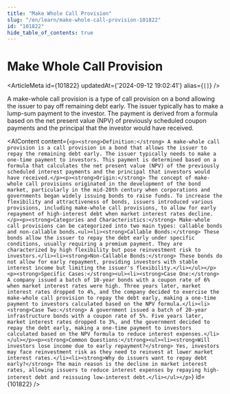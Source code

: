```yaml
---
title: "Make Whole Call Provision"
slug: "/en/learn/make-whole-call-provision-101822"
id: "101822"
hide_table_of_contents: true
---
```



# Make Whole Call Provision

<ArticleMeta id={101822} updatedAt={'2024-09-12 19:02:41'} alias={`[]`} />
<div className='border-solid border-b border-t-0 my-4 border-[var(--ifm-color-gray-300)]' />

A make-whole call provision is a type of call provision on a bond allowing the issuer to pay off remaining debt early. The issuer typically has to make a lump-sum payment to the investor. The payment is derived from a formula based on the net present value (NPV) of previously scheduled coupon payments and the principal that the investor would have received.

<AIContent content={`<p><strong>Definition:</strong> A make-whole call provision is a call provision in a bond that allows the issuer to repay the remaining debt early. The issuer typically needs to make a one-time payment to investors. This payment is determined based on a formula that calculates the net present value (NPV) of the previously scheduled interest payments and the principal that investors would have received.</p><p><strong>Origin:</strong> The concept of make-whole call provisions originated in the development of the bond market, particularly in the mid-20th century when corporations and governments began widely issuing bonds to raise funds. To increase the flexibility and attractiveness of bonds, issuers introduced various provisions, including make-whole call provisions, to allow for early repayment of high-interest debt when market interest rates decline.</p><p><strong>Categories and Characteristics:</strong> Make-whole call provisions can be categorized into two main types: callable bonds and non-callable bonds.<ul><li><strong>Callable Bonds:</strong> These bonds allow the issuer to repay the debt early under specific conditions, usually requiring a premium payment. They are characterized by high flexibility but pose reinvestment risk to investors.</li><li><strong>Non-Callable Bonds:</strong> These bonds do not allow for early repayment, providing investors with stable interest income but limiting the issuer's flexibility.</li></ul></p><p><strong>Specific Cases:</strong><ul><li><strong>Case One:</strong> A company issued a batch of 10-year bonds with a coupon rate of 6% when market interest rates were high. Three years later, market interest rates dropped to 4%, and the company decided to exercise the make-whole call provision to repay the debt early, making a one-time payment to investors calculated based on the NPV formula.</li><li><strong>Case Two:</strong> A government issued a batch of 20-year infrastructure bonds with a coupon rate of 5%. Five years later, market interest rates dropped to 3%, and the government decided to repay the debt early, making a one-time payment to investors calculated based on the NPV formula to reduce interest expenses.</li></ul></p><p><strong>Common Questions:</strong><ul><li><strong>Will investors lose income due to early repayment?</strong> Yes, investors may face reinvestment risk as they need to reinvest at lower market interest rates.</li><li><strong>Why do issuers want to repay debt early?</strong> The main reason is the decline in market interest rates, allowing issuers to reduce interest expenses by repaying high-interest debt and reissuing low-interest debt.</li></ul></p>`} id={101822} />
